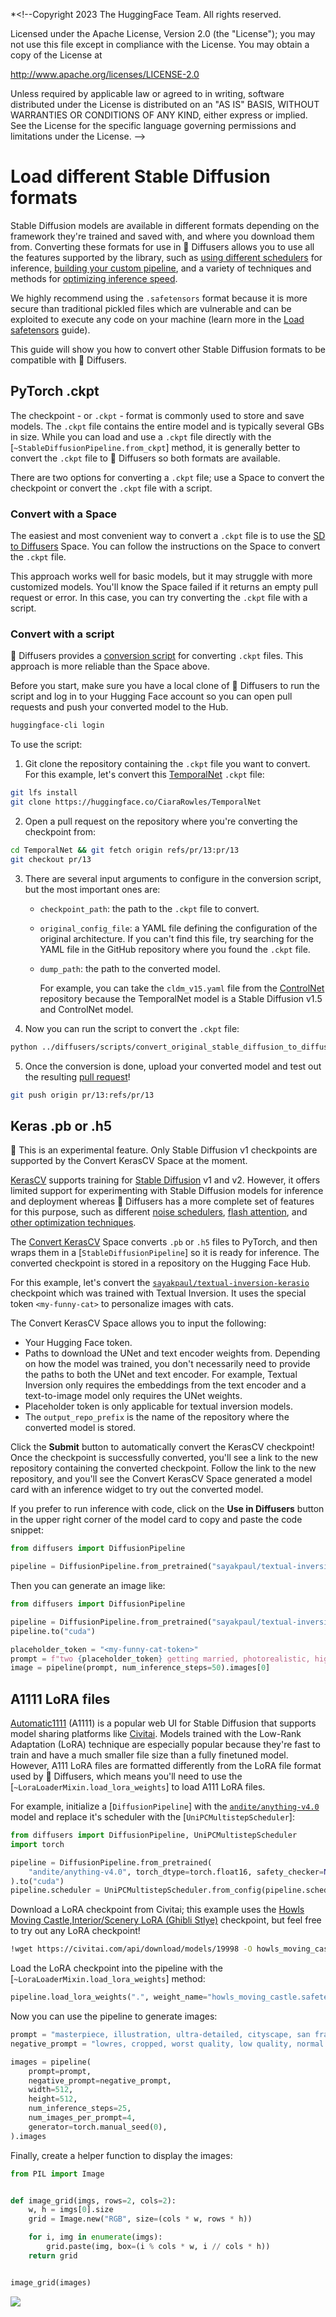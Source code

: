 *<!--Copyright 2023 The HuggingFace Team. All rights reserved.

Licensed under the Apache License, Version 2.0 (the "License"); you may not use this file except in compliance with
the License. You may obtain a copy of the License at

http://www.apache.org/licenses/LICENSE-2.0

Unless required by applicable law or agreed to in writing, software distributed under the License is distributed on
an "AS IS" BASIS, WITHOUT WARRANTIES OR CONDITIONS OF ANY KIND, either express or implied. See the License for the
specific language governing permissions and limitations under the License.
-->

# Load different Stable Diffusion formats

Stable Diffusion models are available in different formats depending on the framework they're trained and saved with, and where you download them from. Converting these formats for use in 🤗 Diffusers allows you to use all the features supported by the library, such as [using different schedulers](schedulers) for inference, [building your custom pipeline](write_own_pipeline), and a variety of techniques and methods for [optimizing inference speed](./optimization/opt_overview).

<Tip>

We highly recommend using the `.safetensors` format because it is more secure than traditional pickled files which are vulnerable and can be exploited to execute any code on your machine (learn more in the [Load safetensors](using_safetensors) guide).

</Tip>

This guide will show you how to convert other Stable Diffusion formats to be compatible with 🤗 Diffusers.

## PyTorch .ckpt

The checkpoint - or `.ckpt` - format is commonly used to store and save models. The `.ckpt` file contains the entire model and is typically several GBs in size. While you can load and use a `.ckpt` file directly with the [`~StableDiffusionPipeline.from_ckpt`] method, it is generally better to convert the `.ckpt` file to 🤗 Diffusers so both formats are available.

There are two options for converting a `.ckpt` file; use a Space to convert the checkpoint or convert the `.ckpt` file with a script.

### Convert with a Space

The easiest and most convenient way to convert a `.ckpt` file is to use the [SD to Diffusers](https://huggingface.co/spaces/diffusers/sd-to-diffusers) Space. You can follow the instructions on the Space to convert the `.ckpt` file.

This approach works well for basic models, but it may struggle with more customized models. You'll know the Space failed if it returns an empty pull request or error. In this case, you can try converting the `.ckpt` file with a script. 

### Convert with a script

🤗 Diffusers provides a [conversion script](https://github.com/huggingface/diffusers/blob/main/scripts/convert_original_stable_diffusion_to_diffusers.py) for converting `.ckpt` files. This approach is more reliable than the Space above. 

Before you start, make sure you have a local clone of 🤗 Diffusers to run the script and log in to your Hugging Face account so you can open pull requests and push your converted model to the Hub.

```bash
huggingface-cli login
```

To use the script:

1. Git clone the repository containing the `.ckpt` file you want to convert. For this example, let's convert this [TemporalNet](https://huggingface.co/CiaraRowles/TemporalNet) `.ckpt` file:

```bash
git lfs install
git clone https://huggingface.co/CiaraRowles/TemporalNet
```

2. Open a pull request on the repository where you're converting the checkpoint from:

```bash
cd TemporalNet && git fetch origin refs/pr/13:pr/13
git checkout pr/13
```

3. There are several input arguments to configure in the conversion script, but the most important ones are:

    - `checkpoint_path`: the path to the `.ckpt` file to convert.
    - `original_config_file`: a YAML file defining the configuration of the original architecture. If you can't find this file, try searching for the YAML file in the GitHub repository where you found the `.ckpt` file.
    - `dump_path`: the path to the converted model.

        For example, you can take the `cldm_v15.yaml` file from the [ControlNet](https://github.com/lllyasviel/ControlNet/tree/main/models) repository because the TemporalNet model is a Stable Diffusion v1.5 and ControlNet model.

4. Now you can run the script to convert the `.ckpt` file:

```bash
python ../diffusers/scripts/convert_original_stable_diffusion_to_diffusers.py --checkpoint_path temporalnetv3.ckpt --original_config_file cldm_v15.yaml --dump_path ./ --controlnet
```

5. Once the conversion is done, upload your converted model and test out the resulting [pull request](https://huggingface.co/CiaraRowles/TemporalNet/discussions/13)!

```bash
git push origin pr/13:refs/pr/13
```

## Keras .pb or .h5

<Tip warning={true}>

🧪 This is an experimental feature. Only Stable Diffusion v1 checkpoints are supported by the Convert KerasCV Space at the moment. 

</Tip>

[KerasCV](https://keras.io/keras_cv/) supports training for [Stable Diffusion](https://github.com/keras-team/keras-cv/blob/master/keras_cv/models/stable_diffusion) v1 and v2. However, it offers limited support for experimenting with Stable Diffusion models for inference and deployment whereas 🤗 Diffusers has a more complete set of features for this purpose, such as different [noise schedulers](https://huggingface.co/docs/diffusers/using-diffusers/schedulers), [flash attention](https://huggingface.co/docs/diffusers/optimization/xformers), and [other 
optimization techniques](https://huggingface.co/docs/diffusers/optimization/fp16).

The [Convert KerasCV](https://huggingface.co/spaces/sayakpaul/convert-kerascv-sd-diffusers) Space converts `.pb` or `.h5` files to PyTorch, and then wraps them in a [`StableDiffusionPipeline`] so it is ready for inference. The converted checkpoint is stored in a repository on the Hugging Face Hub.

For this example, let's convert the [`sayakpaul/textual-inversion-kerasio`](https://huggingface.co/sayakpaul/textual-inversion-kerasio/tree/main) checkpoint which was trained with Textual Inversion. It uses the special token `<my-funny-cat>` to personalize images with cats.

The Convert KerasCV Space allows you to input the following:

* Your Hugging Face token.
* Paths to download the UNet and text encoder weights from. Depending on how the model was trained, you don't necessarily need to provide the paths to both the UNet and text encoder. For example, Textual Inversion only requires the embeddings from the text encoder and a text-to-image model only requires the UNet weights.
* Placeholder token is only applicable for textual inversion models.
* The `output_repo_prefix` is the name of the repository where the converted model is stored.

Click the **Submit** button to automatically convert the KerasCV checkpoint! Once the checkpoint is successfully converted, you'll see a link to the new repository containing the converted checkpoint. Follow the link to the new repository, and you'll see the Convert KerasCV Space generated a model card with an inference widget to try out the converted model.

If you prefer to run inference with code, click on the **Use in Diffusers** button in the upper right corner of the model card to copy and paste the code snippet:

```py
from diffusers import DiffusionPipeline

pipeline = DiffusionPipeline.from_pretrained("sayakpaul/textual-inversion-cat-kerascv_sd_diffusers_pipeline")
```

Then you can generate an image like:

```py
from diffusers import DiffusionPipeline

pipeline = DiffusionPipeline.from_pretrained("sayakpaul/textual-inversion-cat-kerascv_sd_diffusers_pipeline")
pipeline.to("cuda")

placeholder_token = "<my-funny-cat-token>"
prompt = f"two {placeholder_token} getting married, photorealistic, high quality"
image = pipeline(prompt, num_inference_steps=50).images[0]
```

## A1111 LoRA files

[Automatic1111](https://github.com/AUTOMATIC1111/stable-diffusion-webui) (A1111) is a popular web UI for Stable Diffusion that supports model sharing platforms like [Civitai](https://civitai.com/). Models trained with the Low-Rank Adaptation (LoRA) technique are especially popular because they're fast to train and have a much smaller file size than a fully finetuned model. However, A111 LoRA files are formatted differently from the LoRA file format used by 🤗 Diffusers, which means you'll need to use the [`~LoraLoaderMixin.load_lora_weights`] to load A111 LoRA files.

For example, initialize a [`DiffusionPipeline`] with the [`andite/anything-v4.0`](andite/anything-v4.0) model and replace it's scheduler with the [`UniPCMultistepScheduler`]:

```py
from diffusers import DiffusionPipeline, UniPCMultistepScheduler
import torch

pipeline = DiffusionPipeline.from_pretrained(
    "andite/anything-v4.0", torch_dtype=torch.float16, safety_checker=None
).to("cuda")
pipeline.scheduler = UniPCMultistepScheduler.from_config(pipeline.scheduler.config)
```

Download a LoRA checkpoint from Civitai; this example uses the [Howls Moving Castle,Interior/Scenery LoRA (Ghibli Stlye)](https://civitai.com/models/14605?modelVersionId=19998) checkpoint, but feel free to try out any LoRA checkpoint!

```bash
!wget https://civitai.com/api/download/models/19998 -O howls_moving_castle.safetensors
```

Load the LoRA checkpoint into the pipeline with the [`~LoraLoaderMixin.load_lora_weights`] method:

```py
pipeline.load_lora_weights(".", weight_name="howls_moving_castle.safetensors")
```

Now you can use the pipeline to generate images:

```py
prompt = "masterpiece, illustration, ultra-detailed, cityscape, san francisco, golden gate bridge, california, bay area, in the snow, beautiful detailed starry sky"
negative_prompt = "lowres, cropped, worst quality, low quality, normal quality, artifacts, signature, watermark, username, blurry, more than one bridge, bad architecture"

images = pipeline(
    prompt=prompt,
    negative_prompt=negative_prompt,
    width=512,
    height=512,
    num_inference_steps=25,
    num_images_per_prompt=4,
    generator=torch.manual_seed(0),
).images
```

Finally, create a helper function to display the images:

```py
from PIL import Image


def image_grid(imgs, rows=2, cols=2):
    w, h = imgs[0].size
    grid = Image.new("RGB", size=(cols * w, rows * h))

    for i, img in enumerate(imgs):
        grid.paste(img, box=(i % cols * w, i // cols * h))
    return grid


image_grid(images)
```

<div class="flex justify-center">
    <img src="https://huggingface.co/datasets/huggingface/documentation-images/resolve/main/diffusers/a1111-lora-sf.png"/>
</div>
